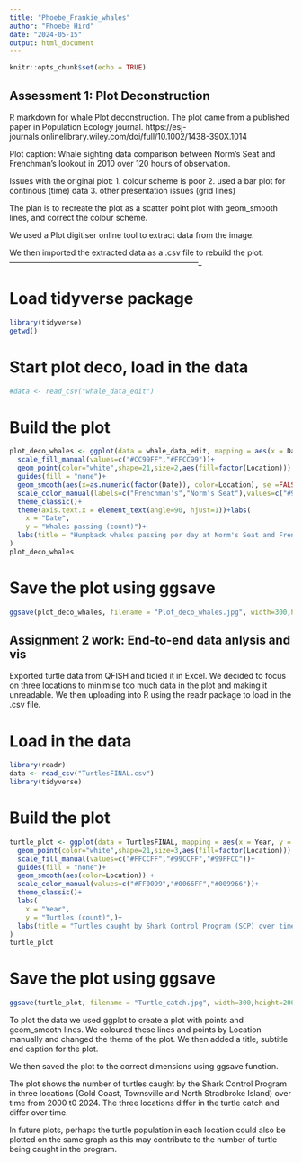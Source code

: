 ```yaml
---
title: "Phoebe_Frankie_whales"
author: "Phoebe Hird"
date: "2024-05-15"
output: html_document
---
```


```r
knitr::opts_chunk$set(echo = TRUE)
```

## Assessment 1: Plot Deconstruction
R markdown for whale Plot deconstruction. The plot came from a published paper in Population Ecology journal. https://esj-journals.onlinelibrary.wiley.com/doi/full/10.1002/1438-390X.1014

Plot caption: Whale sighting data comparison between Norm's Seat and Frenchman's lookout in 2010 over 120 hours of observation.

Issues with the original plot:
1. colour scheme is poor
2. used a bar plot for continous (time) data 
3. other presentation issues (grid lines)

The plan is to recreate the plot as a scatter point plot with geom_smooth lines, and correct the colour scheme. 

We used a Plot digitiser online tool to extract data from the image. 

We then imported the extracted data as a .csv file to rebuild the plot.
------------------------------------------------------------------------_

# Load tidyverse package

```r
library(tidyverse)
getwd()
```
# Start plot deco, load in the data
```r
#data <- read_csv("whale_data_edit")
```
# Build the plot

```r
plot_deco_whales <- ggplot(data = whale_data_edit, mapping = aes(x = Date, y = no..whales.passing)) + 
  scale_fill_manual(values=c("#CC99FF","#FFCC99"))+
  geom_point(color="white",shape=21,size=2,aes(fill=factor(Location))) + 
  guides(fill = "none")+
  geom_smooth(aes(x=as.numeric(factor(Date)), color=Location), se =FALSE) +
  scale_color_manual(labels=c("Frenchman's","Norm's Seat"),values=c("#9966FF","#FF9966"))+
  theme_classic()+
  theme(axis.text.x = element_text(angle=90, hjust=1))+labs(
    x = "Date",
    y = "Whales passing (count)")+
  labs(title = "Humpback whales passing per day at Norm's Seat and Frenchman's locations",caption = "Data from https://esj-journals.onlinelibrary.wiley.com/doi/full/10.1002/1438-390X.1014"
)
plot_deco_whales
```
# Save the plot using ggsave

```r
ggsave(plot_deco_whales, filename = "Plot_deco_whales.jpg", width=300,height=200, units="mm")

```
## Assignment 2 work: End-to-end data anlysis and vis

Exported turtle data from QFISH and tidied it in Excel. We decided to focus on three locations to minimise too much data in the plot and making it unreadable. 
We then uploading into R using the readr package to load in the .csv file. 

# Load in the data

```r
library(readr)
data <- read_csv("TurtlesFINAL.csv")
library(tidyverse)
```
# Build the plot 

```r
turtle_plot <- ggplot(data = TurtlesFINAL, mapping = aes(x = Year, y = Turtles)) + 
  geom_point(color="white",shape=21,size=3,aes(fill=factor(Location))) +
  scale_fill_manual(values=c("#FFCCFF","#99CCFF","#99FFCC"))+
  guides(fill = "none")+
  geom_smooth(aes(color=Location)) +
  scale_color_manual(values=c("#FF0099","#0066FF","#009966"))+
  theme_classic()+
  labs(
    x = "Year",
    y = "Turtles (count)",)+
  labs(title = "Turtles caught by Shark Control Program (SCP) over time by location",subtitle="Turtles are a non-target species of the SCP",caption = "Data from QFISH"
)
turtle_plot
```
# Save the plot using ggsave
```r
ggsave(turtle_plot, filename = "Turtle_catch.jpg", width=300,height=200, units="mm")
```
To plot the data we used ggplot to create a plot with points and geom_smooth lines. We coloured these lines and points by Location manually and changed the theme of the plot. We then added a title, subtitle and caption for the plot. 

We then saved the plot to the correct dimensions using ggsave function. 

The plot shows the number of turtles caught by the Shark Control Program in three locations (Gold Coast, Townsville and North Stradbroke Island) over time from 2000 t0 2024. The three locations differ in the turtle catch and differ over time. 

In future plots, perhaps the turtle population in each location could also be plotted on the same graph as this may contribute to the number of turtle being caught in the program. 
